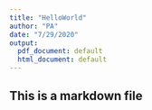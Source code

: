 ```yaml
---
title: "HelloWorld"
author: "PA"
date: "7/29/2020"
output:
  pdf_document: default
  html_document: default
---
```


## This is a markdown file
